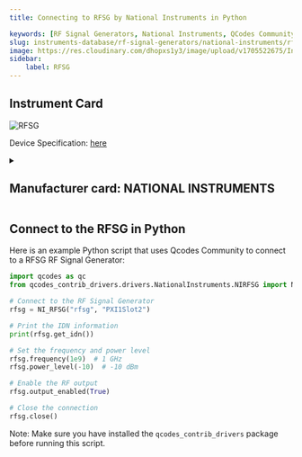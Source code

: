 ```yaml
---
title: Connecting to RFSG by National Instruments in Python

keywords: [RF Signal Generators, National Instruments, QCodes Community] 
slug: instruments-database/rf-signal-generators/national-instruments/rfsg 
image: https://res.cloudinary.com/dhopxs1y3/image/upload/v1705522675/Instruments/RF%20Signal%20Generators/RFSG/ni-rfsg.png
sidebar:
    label: RFSG 
---
```



## Instrument Card



![RFSG](https://res.cloudinary.com/dhopxs1y3/image/upload/v1705522675/Instruments/RF%20Signal%20Generators/RFSG/ni-rfsg.png)

Device Specification: [here](/instruments-database/all-instruments)

<details style={{ marginTop: "15px"}}>
<summary><h2 style={{display:'inline'}}>Manufacturer card: NATIONAL INSTRUMENTS</h2></summary>

![NATIONAL INSTRUMENTS](https://res.cloudinary.com/dhopxs1y3/image/upload/v1692806169/Instruments/Vendor%20Logos/National_Instruments.png)

A producer of automated test equipment and virtual instrumentation software. Common applications include data acquisition, instrument control and machine vision.

- Headquarters: Austin, Texas, USA
- Yearly Revenue (millions, USD): 1657
- Vendor Website: [here](https://www.ni.com/en-ca.html)

</details>


<FeaturedInstrumentVideo category="RF_SIGNAL_GENERATORS" />

## Connect to the RFSG in Python





<Tabs>

<SectionsCard category="RF_SIGNAL_GENERATORS" manufacturer="National Instruments"></SectionsCard>

<TabItem value="QCodes Community" label="QCodes Community">

Here is an example Python script that uses Qcodes Community to connect to a RFSG RF Signal Generator:

```python
import qcodes as qc
from qcodes_contrib_drivers.drivers.NationalInstruments.NIRFSG import NI_RFSG

# Connect to the RF Signal Generator
rfsg = NI_RFSG("rfsg", "PXI1Slot2")

# Print the IDN information
print(rfsg.get_idn())

# Set the frequency and power level
rfsg.frequency(1e9)  # 1 GHz
rfsg.power_level(-10)  # -10 dBm

# Enable the RF output
rfsg.output_enabled(True)

# Close the connection
rfsg.close()
```

Note: Make sure you have installed the `qcodes_contrib_drivers` package before running this script.

</TabItem>
</Tabs>